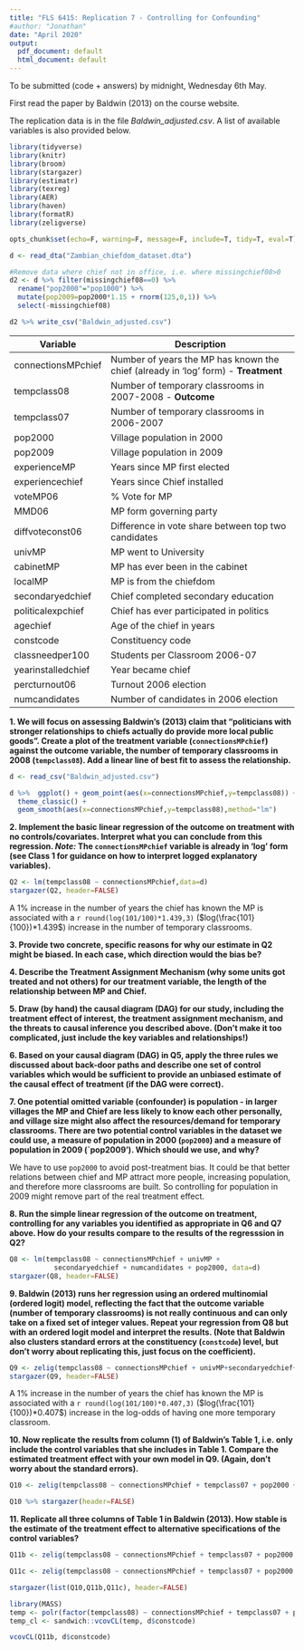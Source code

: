 ```yaml
---
title: "FLS 6415: Replication 7 - Controlling for Confounding"
#author: "Jonathan"
date: "April 2020"
output:
  pdf_document: default
  html_document: default
---
```


To be submitted (code + answers) by midnight, Wednesday 6th May.

First read the paper by Baldwin (2013) on the course website. 

The replication data is in the file *Baldwin_adjusted.csv*. A list of available variables is also provided below.

```r
library(tidyverse)
library(knitr)
library(broom)
library(stargazer)
library(estimatr)
library(texreg)
library(AER)
library(haven)
library(formatR)
library(zeligverse)

opts_chunk$set(echo=F, warning=F, message=F, include=T, tidy=T, eval=T)
```

```r
d <- read_dta("Zambian_chiefdom_dataset.dta")

#Remove data where chief not in office, i.e. where missingchief08>0
d2 <- d %>% filter(missingchief08==0) %>%
  rename("pop2000"="pop1000") %>%
  mutate(pop2009=pop2000*1.15 + rnorm(125,0,1)) %>%
  select(-missingchief08)

d2 %>% write_csv("Baldwin_adjusted.csv")
```

Variable       | Description
---------------|------------------------------------------
connectionsMPchief | Number of years the MP has known the chief (already in 'log' form) - **Treatment**
tempclass08 | Number of temporary classrooms in 2007-2008 - **Outcome**
tempclass07 | Number of temporary classrooms in 2006-2007
pop2000 | Village population in 2000
pop2009 | Village population in 2009
experienceMP | Years since MP first elected
experiencechief | Years since Chief installed
voteMP06 | % Vote for MP
MMD06 | MP form governing party
diffvoteconst06 | Difference in vote share between top two candidates
univMP | MP went to University
cabinetMP | MP has ever been in the cabinet
localMP | MP is from the chiefdom
secondaryedchief | Chief completed secondary education
politicalexpchief | Chief has ever participated in politics
agechief | Age of the chief in years
constcode | Constituency code
classneedper100 | Students per Classroom 2006-07
yearinstalledchief | Year became chief
percturnout06 | Turnout 2006 election
numcandidates | Number of candidates in 2006 election

**1. We will focus on assessing Baldwin's (2013) claim that "politicians with stronger relationships to chiefs actually do provide more local public goods". Create a plot of the treatment variable (`connectionsMPchief`) against the outcome variable, the number of temporary classrooms in 2008 (`tempclass08`). Add a linear line of best fit to assess the relationship.**

```r
d <- read_csv("Baldwin_adjusted.csv")

d %>%  ggplot() + geom_point(aes(x=connectionsMPchief,y=tempclass08)) + 
  theme_classic() + 
  geom_smooth(aes(x=connectionsMPchief,y=tempclass08),method="lm")
```

**2. Implement the basic linear regression of the outcome on treatment with no controls/covariates. Interpret what you can conclude from this regression. *Note:* The `connectionsMPchief` variable is already in 'log' form (see Class 1 for guidance on how to interpret logged explanatory variables).**

```r
Q2 <- lm(tempclass08 ~ connectionsMPchief,data=d)
stargazer(Q2, header=FALSE)
```

A 1% increase in the number of years the chief has known the MP is associated with a `r round(log(101/100)*1.439,3)` ($log(\frac{101}{100})*1.439$) increase in the number of temporary classrooms. 

**3. Provide two concrete, specific reasons for why our estimate in Q2 might be biased. In each case, which direction would the bias be?**

**4. Describe the Treatment Assignment Mechanism (why some units got treated and not others) for our treatment variable, the length of the relationship between MP and Chief.**

**5. Draw (by hand) the causal diagram (DAG) for our study, including the treatment effect of interest, the treatment assignment mechanism, and the threats to causal inference you described above. (Don't make it too complicated, just include the key variables and relationships!)**

**6. Based on your causal diagram (DAG) in Q5, apply the three rules we discussed about back-door paths and describe one set of control variables which would be sufficient to provide an unbiased estimate of the causal effect of treatment (if the DAG were correct).**

**7. One potential omitted variable (confounder) is population - in larger villages the MP and Chief are less likely to know each other personally, and village size might also affect the resources/demand for temporary classrooms. There are two potential control variables in the dataset we could use, a measure of population in 2000 (`pop2000`) and a measure of population in 2009 (`pop2009'). Which should we use, and why? **

We have to use `pop2000` to avoid post-treatment bias. It could be that better relations between chief and MP attract more people, increasing population, and therefore more classrooms are built. So controlling for population in 2009 might remove part of the real treatment effect.

**8. Run the simple linear regression of the outcome on treatment, controlling for any variables you identified as appropriate in Q6 and Q7 above. How do your results compare to the results of the regresssion in Q2?**

```r
Q8 <- lm(tempclass08 ~ connectionsMPchief + univMP + 
           secondaryedchief + numcandidates + pop2000, data=d)
stargazer(Q8, header=FALSE)
``` 

**9. Baldwin (2013) runs her regression using an ordered multinomial (ordered logit) model, reflecting the fact that the outcome variable (number of temporary classrooms) is not really continuous and can only take on a fixed set of integer values. Repeat your regression from Q8 but with an ordered logit model and interpret the results. (Note that Baldwin also clusters standard errors at the constituency (`constcode`) level, but don't worry about replicating this, just focus on the coefficient). **

```r
Q9 <- zelig(tempclass08 ~ connectionsMPchief + univMP+secondaryedchief+numcandidates+ pop2000,data=d, model="ologit", cite=F) %>% from_zelig_model()
stargazer(Q9, header=FALSE)
```

A 1% increase in the number of years the chief has known the MP is associated with a `r round(log(101/100)*0.407,3)` ($log(\frac{101}{100})*0.407$) increase in the log-odds of having one more temporary classroom.

**10. Now replicate the results from column (1) of Baldwin's Table 1, i.e. only include the control variables that she includes in Table 1. Compare the estimated treatment effect with your own model in Q9. (Again, don't worry about the standard errors).**

```r
Q10 <- zelig(tempclass08 ~ connectionsMPchief + tempclass07 + pop2000 + experienceMP + experiencechief, data=d, model="ologit",cite=FALSE) %>% from_zelig_model()

Q10 %>% stargazer(header=FALSE)
```

**11. Replicate all three columns of Table 1 in Baldwin (2013). How stable is the estimate of the treatment effect to alternative specifications of the control variables?**

```r
Q11b <- zelig(tempclass08 ~ connectionsMPchief + tempclass07 + pop2000 + experienceMP + experiencechief + MMD06 + voteMP06 + diffvoteconst06, data=d, model="ologit",cite=FALSE) %>% from_zelig_model() 

Q11c <- zelig(tempclass08 ~ connectionsMPchief + tempclass07 + pop2000 + experienceMP + experiencechief + univMP + cabinetMP + localMP + agechief + secondaryedchief + politicalexpchief, data=d, model="ologit",cite=FALSE) %>% from_zelig_model() 

stargazer(list(Q10,Q11b,Q11c), header=FALSE)
```

```r
library(MASS)
temp <- polr(factor(tempclass08) ~ connectionsMPchief + tempclass07 + pop2000 + experienceMP + experiencechief + MMD06 + voteMP06 + diffvoteconst06, data=d)
temp_cl <- sandwich::vcovCL(temp, d$constcode)

vcovCL(Q11b, d$constcode)
```

